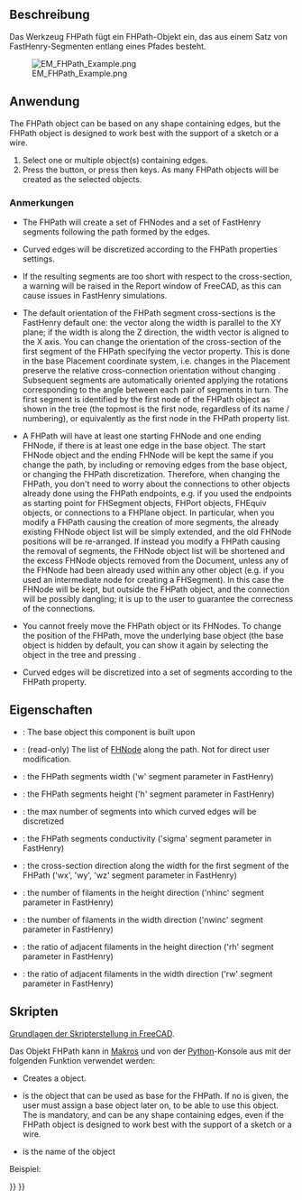 <languages/>

{{Docnav
|[[EM_FHSegment|FHSegment]]
|[[EM_FHPlane|FHPlane]]
|[[EM_Workbench|EM]]
|IconL=EM_FHSegment.svg
|IconR=EM_FHPlane.svg
|IconC=EMWorkbench.svg
}}

{{GuiCommand
|Name=EM FHPath
|MenuLocation=EM → FHPath
|Workbenches=[[EM_Workbench|EM]]
|Shortcut={{KEY|E}} {{KEY|T}}
|Version=0.17
|SeeAlso=[[EM_FHNode|EM FHNode]], [[EM_FHSegment|EM FHSegment]]
}}

<span id="Description"></span>
==Beschreibung==

Das Werkzeug FHPath fügt ein FHPath-Objekt ein, das aus einem Satz von FastHenry-Segmenten entlang eines Pfades besteht.

[[Image:EM_FHPath_Example.png]]

{{Caption|FastHenry FHPath}}

<span id="Usage"></span>
==Anwendung==

The FHPath object can be based on any shape containing edges, but the FHPath object is designed to work best with the support of a sketch or a wire.

# Select one or multiple object(s) containing edges.
# Press the {{Button|[[Image:EM_FHPath.svg|16px]] [[EM_FHPath|EM FHPath]]}} button, or press {{KEY|E}} then {{KEY|T}} keys. As many FHPath objects will be created as the selected objects.

<span id="Remarks:"></span>
===Anmerkungen===

* The FHPath will create a set of FHNodes and a set of FastHenry segments following the path formed by the edges.

* Curved edges will be discretized according to the FHPath properties settings.

* If the resulting segments are too short with respect to the cross-section, a warning will be raised in the Report window of FreeCAD, as this can cause issues in FastHenry simulations.

* The default orientation of the FHPath segment cross-sections is the FastHenry default one: the vector along the width is parallel to the XY plane; if the width is along the Z direction, the width vector is aligned to the X axis. You can change the orientation of the cross-section of the first segment of the FHPath specifying the {{PropertyData|ww}} vector property. This is done in the base Placement coordinate system, i.e. changes in the Placement preserve the relative cross-connection orientation without changing {{PropertyData|ww}}. Subsequent segments are automatically oriented applying the rotations corresponding to the angle between each pair of segments in turn. The first segment is identified by the first node of the FHPath object as shown in the tree (the topmost is the first node, regardless of its name / numbering), or equivalently as the first node in the {{PropertyData|Nodes}} FHPath property list.

* A FHPath will have at least one starting FHNode and one ending FHNode, if there is at least one edge in the base object. The start FHNode object and the ending FHNode will be kept the same if you change the path, by including or removing edges from the base object, or changing the FHPath discretization. Therefore, when changing the FHPath, you don't need to worry about the connections to other objects already done using the FHPath endpoints, e.g. if you used the endpoints as starting point for FHSegment objects, FHPort objects, FHEquiv objects, or connections to a FHPlane object. In particular, when you modify a FHPath causing the creation of more segments, the already existing FHNode object list will be simply extended, and the old FHNode positions will be re-arranged. If instead you modify a FHPath causing the removal of segments, the FHNode object list will be shortened and the excess FHNode objects removed from the Document, unless any of the FHNode had been already used within any other object (e.g. if you used an intermediate node for creating a FHSegment). In this case the FHNode will be kept, but outside the FHPath object, and the connection will be possibly dangling; it is up to the user to guarantee the correcness of the connections. 

* You cannot freely move the FHPath object or its FHNodes. To change the position of the FHPath, move the underlying base object (the base object is hidden by default, you can show it again by selecting the object in the tree and pressing {{KEY|Space}}.

* Curved edges will be discretized into a set of segments according to the {{PropertyData|Discr}} FHPath property.

<span id="Properties"></span>
==Eigenschaften==

* {{PropertyData|Base}}: The base object this component is built upon
* {{PropertyData|Nodes}}: (read-only) The list of [[EM_FHNode|FHNode]] along the path. Not for direct user modification.
* {{PropertyData|Width}}: the FHPath segments width ('w' segment parameter in FastHenry)
* {{PropertyData|Height}}: the FHPath segments height ('h' segment parameter in FastHenry)
* {{PropertyData|Discr}}: the max number of segments into which curved edges will be discretized
* {{PropertyData|Sigma}}: the FHPath segments conductivity ('sigma' segment parameter in FastHenry)
* {{PropertyData|ww}}: the cross-section direction along the width for the first segment of the FHPath ('wx', 'wy', 'wz' segment parameter in FastHenry)
* {{PropertyData|nhinc}}: the number of filaments in the height direction ('nhinc' segment parameter in FastHenry)
* {{PropertyData|nwinc}}: the number of filaments in the width direction ('nwinc' segment parameter in FastHenry)
* {{PropertyData|rh}}: the ratio of adjacent filaments in the height direction ('rh' segment parameter in FastHenry)
* {{PropertyData|rw}}: the ratio of adjacent filaments in the width direction ('rw' segment parameter in FastHenry)

<span id="Scripting"></span>
==Skripten==

{{Emphasis|Siehe auch:}} [[FreeCAD_Scripting_Basics/de|Grundlagen der Skripterstellung in FreeCAD]].

Das Objekt FHPath kann in [[Macros/de|Makros]] und von der [[Python/de|Python]]-Konsole aus mit der folgenden Funktion verwendet werden:

{{Code|code=
path = makeFHPath(baseobj=None,name='FHPath')
}}

* Creates a {{incode|FHPath}} object.
* {{incode|baseobj}} is the object that can be used as base for the FHPath. If no {{incode|baseobj}} is given, the user must assign a base object later on, to be able to use this object. The {{incode|baseobj}} is mandatory, and can be any shape containing edges, even if the FHPath object is designed to work best with the support of a sketch or a wire.
* {{incode|name}} is the name of the object

Beispiel:

{{Code|code=
import FreeCAD, EM
from FreeCAD import Base
import Part, PartGui
spiral = App.ActiveDocument.addObject("Part::Spiral","Spiral")
spiral.Growth=1.00
spiral.Rotations=4.00
spiral.Radius=1.00
spiral.Placement=Base.Placement(Base.Vector(0.00,0.00,0.00),Base.Rotation(0.00,0.00,0.00,1.00))
spiral.Label='Spiral'

fhpath = EM.makeFHPath(spiral)
fhpath.Discr = 40
App.ActiveDocument.recompute()
}}


{{Docnav
|[[EM_FHSegment|FHSegment]]
|[[EM_FHPlane|FHPlane]]
|[[EM_Workbench|EM]]
|IconL=EM_FHSegment.svg
|IconR=EM_FHPlane.svg
|IconC=EMWorkbench.svg
}}

{{EM Tools navi{{#translation:}}}}
{{Userdocnavi{{#translation:}}}}
